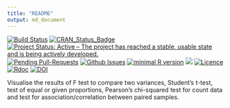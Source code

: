 ```yaml
---
title: "README"
output: md_document
---
```

[![Build Status](https://travis-ci.org/okgreece/gginference.svg?branch=master)](https://travis-ci.org/okgreece/gginference)
[![CRAN_Status_Badge](https://www.r-pkg.org/badges/version/gginference)](https://cran.r-project.org/package=gginference)
[![Project Status: Active – The project has reached a stable, usable state and is being actively developed.](http://www.repostatus.org/badges/latest/active.svg)](http://www.repostatus.org/#active)
[![Pending Pull-Requests](http://githubbadges.herokuapp.com/okgreece/gginference/pulls.svg)](https://github.com/okgreece/gginference/pulls)
[![Github Issues](http://githubbadges.herokuapp.com/okgreece/gginference/issues.svg)](https://github.com/okgreece/gginference/issues)
[![minimal R version](https://img.shields.io/badge/R%3E%3D-3.1-6666ff.svg)](https://cran.r-project.org/)
[![](http://cranlogs.r-pkg.org/badges/grand-total/gginference)](http://cran.rstudio.com/web/packages/gginference/index.html)
[![Licence](https://img.shields.io/badge/licence-GPL--2-blue.svg)](https://www.gnu.org/licenses/old-licenses/gpl-2.0.html)
[![Rdoc](http://www.rdocumentation.org/badges/version/gginference)](http://www.rdocumentation.org/packages/gginference)
[![DOI](https://zenodo.org/badge/154222677.svg)](https://zenodo.org/badge/latestdoi/154222677)


Visualise the results of F test to compare two variances, Student's t-test, test of equal or given proportions, Pearson's chi-squared test for count data and test for association/correlation between paired samples.